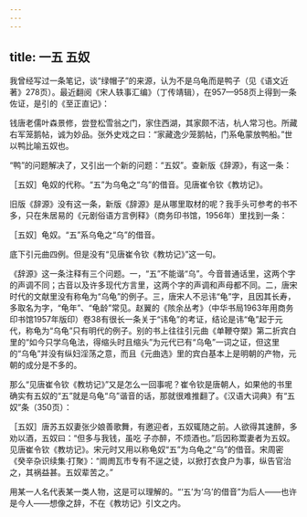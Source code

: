 ```yaml
---
---
---
```

title: 一五 五奴
---






我曾经写过一条笔记，谈“绿帽子”的来源，认为不是乌龟而是鸭子（见《语文近著》278页）。最近翻阅《宋人轶事汇编》（丁传靖辑），在957—958页上得到一条佐证，是引的《至正直记》：

钱唐老儒叶森景修，尝登松雪翁之门，家住西湖，其家颇不洁，杭人常习也。所藏右军笼鹅帖，诚为妙品。张外史戏之曰：“家藏逸少笼鹅帖，门系龟蒙放鸭船。”世以鸭比喻五奴也。

“鸭”的问题解决了，又引出一个新的问题：“五奴”。查新版《辞源》，有这一条：

［五奴］龟奴的代称。“五”为乌龟之“乌”的借音。见唐崔令钦《教坊记》。

旧版《辞源》没有这一条，新版《辞源》是从哪里取材的呢？我手头可参考的书不多，只在朱居易的《元剧俗语方言例释》（商务印书馆，1956年）里找到一条：

［五奴］龟奴。“五”系乌龟之“乌”的借音。

底下引元曲四例。但是没有“见唐崔令钦《教坊记》”这一句。

《辞源》这一条注释有三个问题。一，“五”不能谐“乌”。今音普通话里，这两个字的声调不同；古音以及许多现代方言里，这两个字的声调和声母都不同。二，唐宋时代的文献里没有称龟为“乌龟”的例子。三，唐宋人不忌讳“龟”字，且因其长寿，多取名为字，“龟年”、“龟龄”常见。赵翼的《陔余丛考》（中华书局1963年用商务印书馆1957年版印）卷38有很长一条关于“讳龟”的考证，结论是讳“龟”起于元代，称龟为“乌龟”只有明代的例子。别的书上往往引元曲《单鞭夺槊》第二折宾白里的“如今只学乌龟法，得缩头时且缩头”为元代已有“乌龟”一词之证，但这里的“乌龟”并没有纵妇淫荡之意，而且《元曲选》里的宾白基本上是明朝的产物，元朝的成分是不多的。

那么“见唐崔令钦《教坊记》”又是怎么一回事呢？崔令钦是唐朝人，如果他的书里确实有五奴的“五”就是乌龟“乌”谐音的话，那就很难推翻了。《汉语大词典》有“五奴”条（350页）：

［五奴］唐苏五奴妻张少娘善歌舞，有邀迎者，五奴辄随之前。人欲得其速醉，多劝以酒，五奴曰：“但多与我钱，虽吃 子亦醉，不烦酒也。”后因称鬻妻者为五奴。见唐崔令钦《教坊记》。宋元时又用以称龟奴“五”为乌龟之“乌”的借音。宋周密《癸辛杂识续集·打聚》：“阛阓瓦市专有不逞之徒，以掀打衣食户为事，纵告官治之，其祸益甚。五奴辈苦之。”

用某一人名代表某一类人物，这是可以理解的。“‘五’为‘乌’的借音”为后人——也许是今人——想像之辞，不在《教坊记》引文之内。